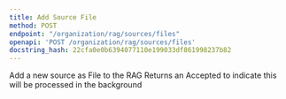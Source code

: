 ```yaml
---
title: Add Source File
method: POST
endpoint: "/organization/rag/sources/files"
openapi: 'POST /organization/rag/sources/files'
docstring_hash: 22cfa0e0b6394077110e199033df861998237b82
---
```


Add a new source as File to the RAG
Returns an Accepted to indicate this will be processed in the background
